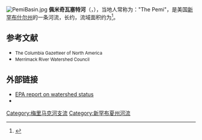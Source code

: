 [[File:PemiBasin.jpg|thumb]]
'''佩米奇瓦塞特河'''（{{lang-en|Pemigewasset River}}，{{IPAc-en|ˌ|p|ɛ|m|ɨ|dʒ|ə|ˈ|w|ɑː|s|ɨ|t}}），当地人常称为："The Pemi"，是美国[[新罕布什尔州|新罕布什尔州]]的一条河流，长约{{convert|65.0|mi|km|1}}，流域面积约为{{convert|1021|sqmi|km2|0}}<ref>{{Cite web |url=http://www.granit.sr.unh.edu/ |title=New Hampshire GRANIT state geographic information system |accessdate=2017-06-19 |archive-date=2013-08-03 |archive-url=https://web.archive.org/web/20130803072027/http://www.granit.sr.unh.edu/ |dead-url=no }}</ref>。

==参考文献==
{{reflist}}
* <small>The Columbia Gazetteer of North America
* Merrimack River Watershed Council</small>

==外部链接==
*[https://web.archive.org/web/20161224155348/https://iaspub.epa.gov/tmdl_waters10/huc_rept.control?p_huc=01070001&p_huc_desc=PEMIGEWASSET EPA report on watershed status]
* {{GNIS|872478|Pemigewasset River}}

{{coord|43|26|12|N|71|38|55|W|display=title}}
[[Category:梅里马克河支流|Category:梅里马克河支流]]
[[Category:新罕布夏州河流|Category:新罕布夏州河流]]